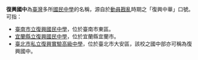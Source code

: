 '''復興國中'''為[[臺灣|臺灣]]多所[[國民中學|國民中學]]的名稱，源自於[[動員戡亂|動員戡亂]]時期之「復興中華」口號。可指：
* [[臺南市立復興國民中學|臺南市立復興國民中學]]，位於臺南市東區。
* [[宜蘭縣立復興國民中學|宜蘭縣立復興國民中學]]，位於宜蘭縣宜蘭市。
* [[臺北市私立復興實驗高級中學|臺北市私立復興實驗高級中學]]，位於臺北市大安區，該校之國中部亦可稱為復興國中。

{{disambig|Cat=四字教育機構消歧義}}